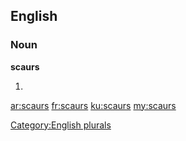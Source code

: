 ==English==

===Noun===
'''scaurs'''

# {{plural of|[[scaur]]}}

[[Category:English plurals]]

[[ar:scaurs]]
[[fr:scaurs]]
[[ku:scaurs]]
[[my:scaurs]]